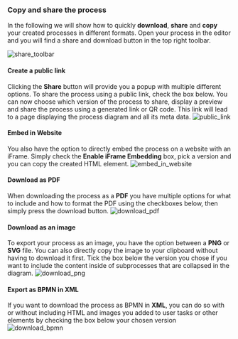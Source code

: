 
### Copy and share the process

In the following we will show how to quickly **download**, **share** and **copy** your created processes in different formats.
  Open your process in the editor and you will find a share and download button in the top right toolbar.

![share_toolbar](/images/quick-start-share-processes/share_toolbar.png)

#### Create a public link
Clicking the **Share** button will provide you a popup with multiple different options. To share the process using a public link, check the box below.
  You can now choose which version of the process to share, display a preview and share the process using a generated link or QR code. This link will
  lead to a page displaying the process diagram and all its meta data.
  ![public_link](/images/quick-start-share-processes/public_link.png)

#### Embed in Website
You also have the option to directly embed the process on a website with an iFrame. Simply check the **Enable iFrame Embedding** 
  box, pick a version and you can copy the created HTML element.
  ![embed_in_website](/images/quick-start-share-processes/embed_in_website.png)

#### Download as PDF
When downloading the process as a **PDF** you have multiple options for what to include and how to format the PDF using the checkboxes below, then
  simply press the download button.
  ![download_pdf](/images/quick-start-share-processes/download_pdf.png)

#### Download as an image
To export your process as an image, you have the option between a **PNG** or **SVG** file. You can also directly copy the image to your clipboard
  without having to download it first. Tick the box below the version you chose if you want to include the content inside of subprocesses
  that are collapsed in the diagram.
  ![download_png](/images/quick-start-share-processes/download_png.png)

#### Export as BPMN in XML
If you want to download the process as BPMN in **XML**, you can do so with or without including HTML and images you added to user tasks
  or other elements by checking the box below your chosen version
  ![download_bpmn](/images/quick-start-share-processes/download_bpmn.png)
